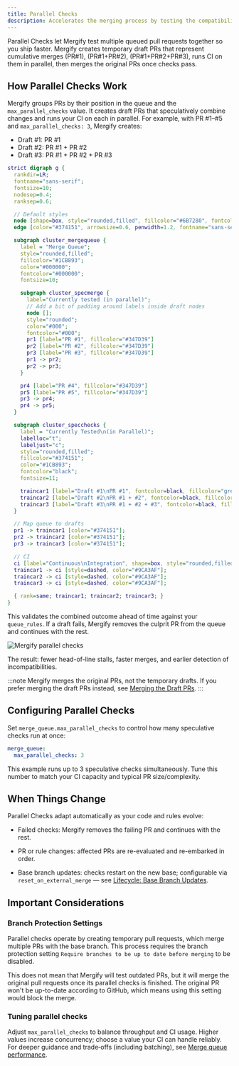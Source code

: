 ```yaml
---
title: Parallel Checks
description: Accelerates the merging process by testing the compatibility of multiple queued pull requests in parallel.
---
```



Parallel Checks let Mergify test multiple queued pull requests together so you
ship faster. Mergify creates temporary draft PRs that represent cumulative
merges (PR#1), (PR#1+PR#2), (PR#1+PR#2+PR#3), runs CI on them in parallel, then
merges the original PRs once checks pass.

## How Parallel Checks Work

Mergify groups PRs by their position in the queue and the `max_parallel_checks`
value. It creates draft PRs that speculatively combine changes and runs your CI
on each in parallel. For example, with PR #1–#5 and `max_parallel_checks: 3`,
Mergify creates:

- Draft #1: PR #1
- Draft #2: PR #1 + PR #2
- Draft #3: PR #1 + PR #2 + PR #3

```dot class="graph"
strict digraph g {
  rankdir=LR;
  fontname="sans-serif";
  fontsize=10;
  nodesep=0.4;
  ranksep=0.6;

  // Default styles
  node [shape=box, style="rounded,filled", fillcolor="#6B7280", fontcolor=white, fontname="sans-serif", margin="0.2,0.1"]
  edge [color="#374151", arrowsize=0.6, penwidth=1.2, fontname="sans-serif"];

  subgraph cluster_mergequeue {
    label = "Merge Queue";
    style="rounded,filled";
    fillcolor="#1CB893";
    color="#000000";
    fontcolor="#000000";
    fontsize=10;

    subgraph cluster_specmerge {
      label="Currently tested (in parallel)";
      // Add a bit of padding around labels inside draft nodes
      node [];
      style="rounded";
      color="#000";
      fontcolor="#000";
      pr1 [label="PR #1", fillcolor="#347D39"]
      pr2 [label="PR #2", fillcolor="#347D39"]
      pr3 [label="PR #3", fillcolor="#347D39"]
      pr1 -> pr2;
      pr2 -> pr3;
    }

    pr4 [label="PR #4", fillcolor="#347D39"]
    pr5 [label="PR #5", fillcolor="#347D39"]
    pr3 -> pr4;
    pr4 -> pr5;
  }

  subgraph cluster_specchecks {
    label = "Currently Tested\n(in Parallel)";
    labelloc="t";
    labeljust="c";
    style="rounded,filled";
    fillcolor="#374151";
    color="#1CB893";
    fontcolor="black";
    fontsize=11;

    traincar1 [label="Draft #1\nPR #1", fontcolor=black, fillcolor="grey"]
    traincar2 [label="Draft #2\nPR #1 + #2", fontcolor=black, fillcolor="grey"]
    traincar3 [label="Draft #3\nPR #1 + #2 + #3", fontcolor=black, fillcolor="grey"]
  }

  // Map queue to drafts
  pr1 -> traincar1 [color="#374151"];
  pr2 -> traincar2 [color="#374151"];
  pr3 -> traincar3 [color="#374151"];

  // CI
  ci [label="Continuous\nIntegration", shape=box, style="rounded,filled", fillcolor="#111827", fontcolor=white]
  traincar1 -> ci [style=dashed, color="#9CA3AF"];
  traincar2 -> ci [style=dashed, color="#9CA3AF"];
  traincar3 -> ci [style=dashed, color="#9CA3AF"];

  { rank=same; traincar1; traincar2; traincar3; }
}

```

This validates the combined outcome ahead of time against your `queue_rules`.
If a draft fails, Mergify removes the culprit PR from the queue and continues
with the rest.

<Image src={specChecksListScreenshot} alt="Mergify parallel checks" />

The result: fewer head-of-line stalls, faster merges, and earlier detection of
incompatibilities.

:::note
  Mergify merges the original PRs, not the temporary drafts. If you prefer
  merging the draft PRs instead, see [Merging the Draft
  PRs](/merge-queue/batches#merging-the-draft-prs).
:::

## Configuring Parallel Checks

Set `merge_queue.max_parallel_checks` to control how many speculative checks run at once:

```yaml
merge_queue:
  max_parallel_checks: 3
```
This example runs up to 3 speculative checks simultaneously. Tune this number
to match your CI capacity and typical PR size/complexity.

## When Things Change

Parallel Checks adapt automatically as your code and rules evolve:

- Failed checks: Mergify removes the failing PR and continues with the rest.

- PR or rule changes: affected PRs are re-evaluated and re-embarked in order.

- Base branch updates: checks restart on the new base; configurable via
  `reset_on_external_merge` — see [Lifecycle: Base Branch
  Updates](/merge-queue/lifecycle#base-branch-updates).

## Important Considerations

### Branch Protection Settings

Parallel checks operate by creating temporary pull requests, which merge
multiple PRs with the base branch. This process requires the branch protection
setting `Require branches to be up to date before merging` to be disabled.

This does not mean that Mergify will test outdated PRs, but it will merge the
original pull requests once its parallel checks is finished. The original PR
won't be up-to-date according to GitHub, which means using this setting would
block the merge.

### Tuning parallel checks

Adjust `max_parallel_checks` to balance throughput and CI usage. Higher values
increase concurrency; choose a value your CI can handle reliably. For deeper
guidance and trade‑offs (including batching), see [Merge queue
performance](/merge-queue/performance).
